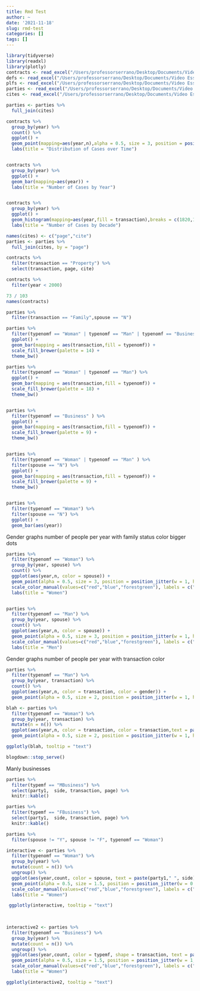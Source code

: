 ```yaml
---
title: Rmd Test
author: ~
date: '2021-11-18'
slug: rmd-test
categories: []
tags: []
---
```



```r
library(tidyverse)
library(readxl)
library(plotly)
contracts <- read_excel("/Users/professorserrano/Desktop/Documents/Video Essays/Law/contracts_gender_r_2.xlsx")
defs <- read_excel("/Users/professorserrano/Desktop/Documents/Video Essays/Law/defs_r.xlsx")
plfs <- read_excel("/Users/professorserrano/Desktop/Documents/Video Essays/Law/plfs_r.xlsx")
parties <- read_excel("/Users/professorserrano/Desktop/Documents/Video Essays/Law/parties_r.xlsx")
cites <- read_excel("/Users/professorserrano/Desktop/Documents/Video Essays/Law/cites_for_contracts.xlsx")

parties <- parties %>%
  full_join(cites)
```



```r
contracts %>%
  group_by(year) %>%
  count() %>%
  ggplot() +
  geom_point(mapping=aes(year,n),alpha = 0.5, size = 3, position = position_jitter(w = 0, h = 0.1)) + 
  labs(title = "Distribution of Cases over Time")


contracts %>%
  group_by(year) %>%
  ggplot() +
  geom_bar(mapping=aes(year)) +
  labs(title = "Number of Cases by Year")


contracts %>%
  group_by(year) %>%
  ggplot() +
  geom_histogram(mapping=aes(year,fill = transaction),breaks = c(1820,1830,1840,1850,1860,1870,1880,1890,1900,1910,1920,1930,1940, 1950, 1960,1970,1980,1990,2000,2010,2020)) +
  labs(title = "Number of Cases by Decade")

names(cites) <- c("page","cite")
parties <- parties %>%
  full_join(cites, by = "page")

contracts %>%
  filter(transaction == "Property") %>%
  select(transaction, page, cite)

contracts %>%
  filter(year < 2000)

73 / 103
names(contracts)

parties %>%
  filter(transaction == "Family",spouse == "N") 
```



```r

parties %>%
  filter(typenomf == "Woman" | typenomf == "Man" | typenomf == "Business") %>%
  ggplot() +
  geom_bar(mapping = aes(transaction,fill = typenomf)) +
  scale_fill_brewer(palette = 14) +
  theme_bw()

parties %>%
  filter(typenomf == "Woman" | typenomf == "Man") %>%
  ggplot() +
  geom_bar(mapping = aes(transaction,fill = typenomf)) +
  scale_fill_brewer(palette = 18) +
  theme_bw()


parties %>%
  filter(typenomf == "Business" ) %>%
  ggplot() +
  geom_bar(mapping = aes(transaction,fill = typenomf)) +
  scale_fill_brewer(palette = 9) +
  theme_bw()


parties %>%
  filter(typenomf == "Woman" | typenomf == "Man" ) %>%
  filter(spouse == "N") %>%
  ggplot() +
  geom_bar(mapping = aes(transaction,fill = typenomf)) +
  scale_fill_brewer(palette = 9) +
  theme_bw()


parties %>%
  filter(typenomf == "Woman") %>%
  filter(spouse == "N") %>%
  ggplot() +
  geom_bar(aes(year))
```


Gender graphs number of people per year with family status color 
bigger dots

```r
parties %>%
  filter(typenomf == "Woman") %>%
  group_by(year, spouse) %>%
  count() %>%
  ggplot(aes(year,n, color = spouse)) +
  geom_point(alpha = 0.5, size = 3, position = position_jitter(w = 1, h = 0.1)) +
  scale_color_manual(values=c("red","blue","forestgreen"), labels = c("Misc. Family","Unrelated","Spouse/Partner")) +
  labs(title = "Women")


parties %>%
  filter(typenomf == "Man") %>%
  group_by(year, spouse) %>%
  count() %>%
  ggplot(aes(year,n, color = spouse)) +
  geom_point(alpha = 0.5, size = 3, position = position_jitter(w = 1, h = 0.1)) +
  scale_color_manual(values=c("red","blue","forestgreen"), labels = c("Misc. Family","Unrelated","Spouse/Partner")) +
  labs(title = "Men")


```

Gender graphs number of people per year with transaction color 

```r

parties %>%
  filter(typenomf == "Man") %>%
  group_by(year, transaction) %>%
  count() %>%
  ggplot(aes(year,n, color = transaction, color = gender)) +
  geom_point(alpha = 0.5, size = 2, position = position_jitter(w = 1, h = 0.1))

blah <- parties %>%
  filter(typenomf == "Woman") %>%
  group_by(year, transaction) %>%
  mutate(n = n()) %>%
  ggplot(aes(year,n, color = transaction, color = transaction,text = paste(party1," ", typenomf, " ", side))) +
  geom_point(alpha = 0.5, size = 2, position = position_jitter(w = 1, h = 0.1))

ggplotly(blah, tooltip = "text") 

blogdown::stop_serve()
```


Manly businesses
```r

parties %>%
  filter(typemf == "MBusiness") %>%
  select(party1,  side, transaction, page) %>%
  knitr::kable()
```


```r

parties %>%
  filter(typemf == "FBusiness") %>%
  select(party1,  side, transaction, page) %>%
  knitr::kable()
```


```r
parties %>%
  filter(spouse != "Y", spouse != "F", typenomf == "Woman")
```


```r

interactive <- parties %>%
  filter(typenomf == "Woman") %>%
  group_by(year) %>%
  mutate(count = n()) %>%
  ungroup() %>%
  ggplot(aes(year,count, color = spouse, text = paste(party1," ", side))) +
  geom_point(alpha = 0.5, size = 1.5, position = position_jitter(w = 0.2, h = 0.2)) +
  scale_color_manual(values=c("red","blue","forestgreen"), labels = c("Misc. Family","Unrelated","Spouse/Partner")) +
  labs(title = "Women")

 ggplotly(interactive, tooltip = "text") 

 
 
interactive2 <- parties %>%
  filter(typenomf == "Business") %>%
  group_by(year) %>%
  mutate(count = n()) %>%
  ungroup() %>%
  ggplot(aes(year,count, color = typemf, shape = transaction, text = paste(party1," ", transaction, " ", side))) +
  geom_point(alpha = 0.5, size = 1.5, position = position_jitter(w = 1, h = 1)) +
  scale_color_manual(values=c("red","blue","forestgreen"), labels = c("Misc. Family","Unrelated","Spouse/Partner")) +
  labs(title = "Women")

ggplotly(interactive2, tooltip = "text") 

```
